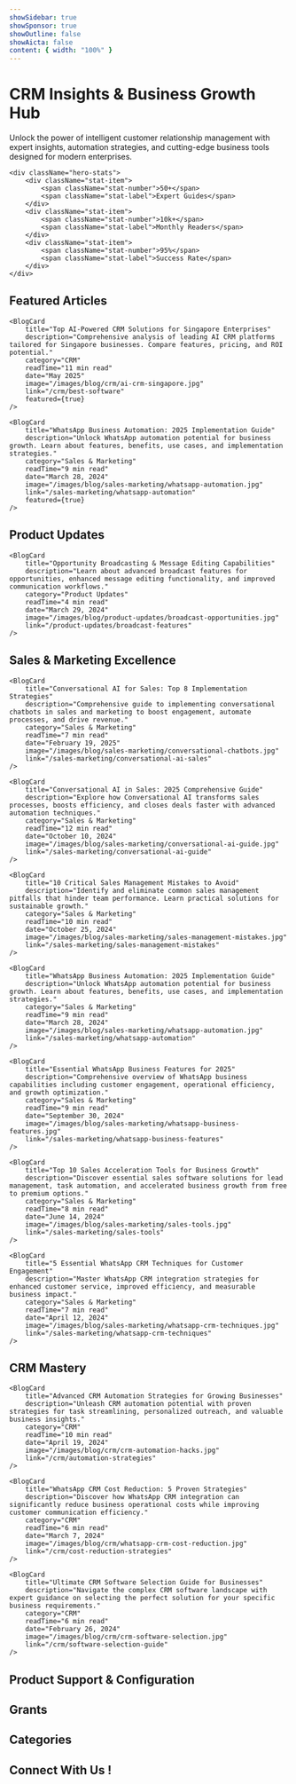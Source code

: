 ```yaml
---
showSidebar: true
showSponsor: true
showOutline: false
showAicta: false
content: { width: "100%" }
---
```



<HomepageLayout>

# CRM Insights & Business Growth Hub

<div className="hero-section">
    <div className="hero-description">
        Unlock the power of intelligent customer relationship management with expert insights, automation strategies,
        and cutting-edge business tools designed for modern enterprises.
    </div>

    <div className="hero-stats">
        <div className="stat-item">
            <span className="stat-number">50+</span>
            <span className="stat-label">Expert Guides</span>
        </div>
        <div className="stat-item">
            <span className="stat-number">10k+</span>
            <span className="stat-label">Monthly Readers</span>
        </div>
        <div className="stat-item">
            <span className="stat-number">95%</span>
            <span className="stat-label">Success Rate</span>
        </div>
    </div>

</div>

## Featured Articles

<section className="blog-grid featured-grid">
    <BlogCard
        title="Automated Lead Distribution & Dynamic WhatsApp Messaging"
        description="Discover revolutionary CRM features: automated round-robin lead assignment through user groups and interactive WhatsApp messaging with lists, buttons, and CTA links for enhanced customer engagement."
        date="June 11, 2025"
        category="Product Updates"
        readTime="4 min read"
        image="/images/blog/product-updates/round-robin-lead.jpg"
        link="/product-updates/round-robin-lead-assignment"
        featured={true}
    />

    <BlogCard
        title="Top AI-Powered CRM Solutions for Singapore Enterprises"
        description="Comprehensive analysis of leading AI CRM platforms tailored for Singapore businesses. Compare features, pricing, and ROI potential."
        category="CRM"
        readTime="11 min read"
        date="May 2025"
        image="/images/blog/crm/ai-crm-singapore.jpg"
        link="/crm/best-software"
        featured={true}
    />

    <BlogCard
        title="WhatsApp Business Automation: 2025 Implementation Guide"
        description="Unlock WhatsApp automation potential for business growth. Learn about features, benefits, use cases, and implementation strategies."
        category="Sales & Marketing"
        readTime="9 min read"
        date="March 28, 2024"
        image="/images/blog/sales-marketing/whatsapp-automation.jpg"
        link="/sales-marketing/whatsapp-automation"
        featured={true}
    />

</section>

## Product Updates

<section className="blog-grid" id="product-updates">
    <BlogCard
        title="New Year 2025 Feature Release: What's Coming Next"
        description="Exciting preview of upcoming features including advanced analytics, team collaboration tools, and enhanced security measures launching in early 2025."
        category="Product Updates"
        readTime="6 min read"
        date="January 2025"
        image="/images/blog/product-updates/2025-feature-preview.jpg"
        link="/product-updates/latest-updates"
    />
    <BlogCard
        title="Automated Lead Distribution & Dynamic WhatsApp Messaging"
        description="Discover revolutionary CRM features: automated round-robin lead assignment through user groups and interactive WhatsApp messaging with lists, buttons, and CTA links for enhanced customer engagement."
        date="June 11, 2025"
        category="Product Updates"
        readTime="4 min read"
        image="/images/blog/product-updates/round-robin-lead.jpg"
        link="/product-updates/round-robin-lead-assignment"
    />
    <BlogCard
        title="Advanced Chatbot Personas with Cloud Storage Integration"
        description="Explore custom chatbot personalities with seamless Google Drive and OneDrive integration for enhanced knowledge management capabilities."
        category="Product Updates"
        readTime="4 min read"
        date="May 19, 2025"
        image="/images/blog/product-updates/custom-chatbot-persona.jpg"
        link="/product-updates/chatbot-integration"
    />

    <BlogCard
        title="Opportunity Broadcasting & Message Editing Capabilities"
        description="Learn about advanced broadcast features for opportunities, enhanced message editing functionality, and improved communication workflows."
        category="Product Updates"
        readTime="4 min read"
        date="March 29, 2024"
        image="/images/blog/product-updates/broadcast-opportunities.jpg"
        link="/product-updates/broadcast-features"
    />

</section>

## Sales & Marketing Excellence

<section className="blog-grid" id="sales-marketing">
    <BlogCard
        title="Revolutionary CRM Phone System Integration"
        description="Transform team productivity with integrated CRM phone systems. Improve call tracking, follow-ups, and business communication efficiency."
        category="Sales & Marketing"
        readTime="8 min read"
        date="April 4, 2025"
        image="/images/blog/sales-marketing/crm-phone-integration.jpg"
        link="/sales-marketing/crm-phone-integration"
    />

    <BlogCard
        title="Conversational AI for Sales: Top 8 Implementation Strategies"
        description="Comprehensive guide to implementing conversational chatbots in sales and marketing to boost engagement, automate processes, and drive revenue."
        category="Sales & Marketing"
        readTime="7 min read"
        date="February 19, 2025"
        image="/images/blog/sales-marketing/conversational-chatbots.jpg"
        link="/sales-marketing/conversational-ai-sales"
    />

    <BlogCard
        title="Conversational AI in Sales: 2025 Comprehensive Guide"
        description="Explore how Conversational AI transforms sales processes, boosts efficiency, and closes deals faster with advanced automation techniques."
        category="Sales & Marketing"
        readTime="12 min read"
        date="October 10, 2024"
        image="/images/blog/sales-marketing/conversational-ai-guide.jpg"
        link="/sales-marketing/conversational-ai-guide"
    />

    <BlogCard
        title="10 Critical Sales Management Mistakes to Avoid"
        description="Identify and eliminate common sales management pitfalls that hinder team performance. Learn practical solutions for sustainable growth."
        category="Sales & Marketing"
        readTime="10 min read"
        date="October 25, 2024"
        image="/images/blog/sales-marketing/sales-management-mistakes.jpg"
        link="/sales-marketing/sales-management-mistakes"
    />

    <BlogCard
        title="WhatsApp Business Automation: 2025 Implementation Guide"
        description="Unlock WhatsApp automation potential for business growth. Learn about features, benefits, use cases, and implementation strategies."
        category="Sales & Marketing"
        readTime="9 min read"
        date="March 28, 2024"
        image="/images/blog/sales-marketing/whatsapp-automation.jpg"
        link="/sales-marketing/whatsapp-automation"
    />

    <BlogCard
        title="Essential WhatsApp Business Features for 2025"
        description="Comprehensive overview of WhatsApp business capabilities including customer engagement, operational efficiency, and growth optimization."
        category="Sales & Marketing"
        readTime="9 min read"
        date="September 30, 2024"
        image="/images/blog/sales-marketing/whatsapp-business-features.jpg"
        link="/sales-marketing/whatsapp-business-features"
    />

    <BlogCard
        title="Top 10 Sales Acceleration Tools for Business Growth"
        description="Discover essential sales software solutions for lead management, task automation, and accelerated business growth from free to premium options."
        category="Sales & Marketing"
        readTime="8 min read"
        date="June 14, 2024"
        image="/images/blog/sales-marketing/sales-tools.jpg"
        link="/sales-marketing/sales-tools"
    />

    <BlogCard
        title="5 Essential WhatsApp CRM Techniques for Customer Engagement"
        description="Master WhatsApp CRM integration strategies for enhanced customer service, improved efficiency, and measurable business impact."
        category="Sales & Marketing"
        readTime="7 min read"
        date="April 12, 2024"
        image="/images/blog/sales-marketing/whatsapp-crm-techniques.jpg"
        link="/sales-marketing/whatsapp-crm-techniques"
    />

</section>

## CRM Mastery

<section className="blog-grid" id="crm">
    <BlogCard
        title="CRM 2.0: AI-Powered Customer Relationship Revolution"
        description="Explore how artificial intelligence is transforming CRM systems, enabling businesses to enhance customer engagement and operational efficiency."
        category="CRM"
        readTime="7 min read"
        date="May 30, 2024"
        image="/images/blog/crm/crm-ai-revolution.jpg"
        link="/crm/ai-crm-revolution"
    />

    <BlogCard
        title="Advanced CRM Automation Strategies for Growing Businesses"
        description="Unleash CRM automation potential with proven strategies for task streamlining, personalized outreach, and valuable business insights."
        category="CRM"
        readTime="10 min read"
        date="April 19, 2024"
        image="/images/blog/crm/crm-automation-hacks.jpg"
        link="/crm/automation-strategies"
    />

    <BlogCard
        title="WhatsApp CRM Cost Reduction: 5 Proven Strategies"
        description="Discover how WhatsApp CRM integration can significantly reduce business operational costs while improving customer communication efficiency."
        category="CRM"
        readTime="6 min read"
        date="March 7, 2024"
        image="/images/blog/crm/whatsapp-crm-cost-reduction.jpg"
        link="/crm/cost-reduction-strategies"
    />

    <BlogCard
        title="Ultimate CRM Software Selection Guide for Businesses"
        description="Navigate the complex CRM software landscape with expert guidance on selecting the perfect solution for your specific business requirements."
        category="CRM"
        readTime="6 min read"
        date="February 26, 2024"
        image="/images/blog/crm/crm-software-selection.jpg"
        link="/crm/software-selection-guide"
    />

</section>

## Product Support & Configuration

<section className="blog-grid" id="product-support">
    <BlogCard
        title="Message Module Profile Permissions: Complete Configuration Guide"
        description="Comprehensive guide for defining and managing message permissions in CRM systems to enhance communication security and data protection."
        category="Product Support"
        readTime="4 min read"
        date="August 9, 2024"
        image="/images/blog/product-support/profile-permissions.jpg"
        link="/product-support/profile-permissions"
    />
</section>

## Grants

<section className="blog-grid" id="grants">
    <BlogCard
        title="Complete Guide to Singapore SME Grants 2025: 18 Essential Funding Opportunities"
        description="Comprehensive guide covering all Singapore SME grants available in 2025, including eligibility criteria, application processes, and funding amounts to help business owners secure essential funding."
        category="Business Funding"
        readTime="8 min read"
        date="July 17, 2025"
        image="/images/blog/singapore-sme-grants.jpg"
        link="/grants/complete-guide-to-singapore-sme-grants-2025-18-ess"
    />
    <BlogCard
        title="The Ultimate Guide to Navigating Singapore SME Grants in 2023"
        description="Unlock the potential of your SME with our comprehensive guide to Singapore's grants, covering all opportunities and providing actionable strategies for success."
        category="undefined"
        readTime="undefined"
        date="2023-12-01"
        image="/images/blog/grants/default-grant.jpg"
        link="/grants/the-ultimate-guide-to-navigating-singapore-sme-gra"
    />
<BlogCard
        title="Complete Guide to Singapore SME Grants 2025: 18 Essential Funding Opportunities"
        description="Comprehensive guide covering all Singapore SME grants available in 2025, including eligibility criteria, application processes, and funding amounts to help business owners secure essential funding."
        category="Business Funding"
        readTime="8 min read"
        date="July 17, 2025"
        image="/images/blog/singapore-sme-grants.jpg"
        link="/grants/complete-guide-to-singapore-sme-grants-2025-18-ess"
    />
    <BlogCard
        title="The Ultimate Guide to Navigating Singapore SME Grants in 2023"
        description="Unlock the potential of your SME with our comprehensive guide to Singapore's grants, covering all opportunities and providing actionable strategies for success."
        category="undefined"
        readTime="undefined"
        date="2023-12-01"
        image="/images/blog/grants/default-grant.jpg"
        link="/grants/the-ultimate-guide-to-navigating-singapore-sme-gra"
    />
<BlogCard
        title="Complete Guide to Singapore SME Grants 2025: 18 Essential Funding Opportunities"
        description="Comprehensive guide covering all Singapore SME grants available in 2025, including eligibility criteria, application processes, and funding amounts to help business owners secure essential funding."
        category="grants"
        readTime="8 min read"
        date="July 17, 2025"
        image="/images/blog/singapore-sme-grants.jpg"
        link="/grants/complete-guide-to-singapore-sme-grants-2025-18-ess"
    />
    <BlogCard
        title="Complete Guide to Singapore SME Grants 2025: 18 Essential Funding Opportunities"
        description="Comprehensive guide covering all Singapore SME grants available in 2025, including eligibility criteria, application processes, and funding amounts to help business owners secure essential funding."
        category="grants"
        readTime="8 min read"
        date="July 17, 2025"
        image="/images/blog/singapore-sme-grants.jpg"
        link="/grants/complete-guide-to-singapore-sme-grants-2025-18-ess"
    />
    <BlogCard
        title="Complete Guide to Singapore SME Grants 2025: 18 Essential Funding Opportunities"
        description="Comprehensive guide covering all Singapore SME grants available in 2025, including eligibility criteria, application processes, and funding amounts to help business owners secure essential funding."
        category="grants"
        readTime="8 min read"
        date="July 17, 2025"
        image="/images/blog/singapore-sme-grants.jpg"
        link="/grants/complete-guide-to-singapore-sme-grants-2025-18-ess"
    />
    <BlogCard
        title="Complete Guide to Singapore SME Grants 2025: 18 Essential Funding Opportunities"
        description="Comprehensive guide covering all Singapore SME grants available in 2025, including eligibility criteria, application processes, and funding amounts to help business owners secure essential funding."
        category="Business Funding"
        readTime="8 min read"
        date="July 17, 2025"
        image="/images/blog/singapore-sme-grants.jpg"
        link="/grants/complete-guide-to-singapore-sme-grants-2025-18-ess"
    />
    <BlogCard
        title="Complete Guide to Singapore SME Grants 2025: 18 Essential Funding Opportunities"
        description="Comprehensive guide covering all Singapore SME grants available in 2025, including eligibility criteria, application processes, and funding amounts to help business owners secure essential funding."
        category="Business Funding"
        readTime="8 min read"
        date="July 17, 2025"
        image="/images/blog/singapore-sme-grants.jpg"
        link="/grants/complete-guide-to-singapore-sme-grants-2025-18-ess"
    />
</section>

## Categories

<div className="category-grid">
    <CategoryBadge
        name="Product Updates"
        count="4"
        color="blue"
        description="Latest features and improvements"
        href="#product-updates"
    />
    <CategoryBadge
        name="Sales & Marketing"
        count="8"
        color="green"
        description="Growth strategies and automation"
        href="#sales-marketing"
    />
    <CategoryBadge name="CRM" count="4" color="purple" description="Customer relationship management" href="#crm" />
    <CategoryBadge
        name="Product Support"
        count="1"
        color="orange"
        description="Technical guides and troubleshooting"
        href="#product-support"
    />
    <CategoryBadge
        name="Grants"
        count="9"
        color="red"
        description="Technical guides and troubleshooting"
        href="#product-support"
    />
</div>

## Connect With Us !

<NewsletterForm />

</HomepageLayout>
